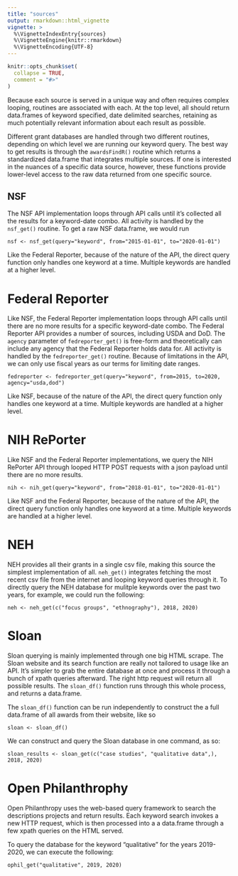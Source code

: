 ```yaml
---
title: "sources"
output: rmarkdown::html_vignette
vignette: >
  %\VignetteIndexEntry{sources}
  %\VignetteEngine{knitr::rmarkdown}
  %\VignetteEncoding{UTF-8}
---
```


```r
knitr::opts_chunk$set(
  collapse = TRUE,
  comment = "#>"
)
```

Because each source is served in a unique way and often requires complex looping, routines are associated with each. At the top level, all should return data.frames of keyword specified, date delimited searches, retaining as much potentially relevant information about each result as possible.

Different grant databases are handled through two different routines, depending on which level we are running our keyword query. The best way to get results is through the `awardsFindR()` routine which returns a standardized data.frame that integrates multiple sources. If one is interested in the nuances of a specific data source, however, these functions provide lower-level access to the raw data returned from one specific source.

## NSF

The NSF API implementation loops through API calls until it's collected all the results for a keyword-date combo. All activity is handled by the `nsf_get()` routine. To get a raw NSF data.frame, we would run

```
nsf <- nsf_get(query="keyword", from="2015-01-01", to="2020-01-01")
```

Like the Federal Reporter, because of the nature of the API, the direct query function only handles one keyword at a time. Multiple keywords are handled at a higher level.

# Federal Reporter

Like NSF, the Federal Reporter implementation loops through API calls until there are no more results for a specific keyword-date combo. The Federal Reporter API provides a number of sources, including USDA and DoD. The `agency` parameter of `fedreporter_get()` is free-form and theoretically can include any agency that the Federal Reporter holds data for. All activity is handled by the `fedreporter_get()` routine. Because of limitations in the API, we can only use fiscal years as our terms for limiting date ranges.

```
fedreporter <- fedreporter_get(query="keyword", from=2015, to=2020, agency="usda,dod")
```

Like NSF, because of the nature of the API, the direct query function only handles one keyword at a time. Multiple keywords are handled at a higher level.

# NIH RePorter

Like NSF and the Federal Reporter implementations, we query the NIH RePorter API through looped HTTP POST requests with a json payload until there are no more results.

```
nih <- nih_get(query="keyword", from="2018-01-01", to="2020-01-01")
```

Like NSF and the Federal Reporter, because of the nature of the API, the direct query function only handles one keyword at a time. Multiple keywords are handled at a higher level.

# NEH

NEH provides all their grants in a single csv file, making this source the simplest implementation of all. `neh_get()` integrates fetching the most recent csv file from the internet and looping keyword queries through it. To directly query the NEH database for mulitple keywords over the past two years, for example, we could run the following:
```
neh <- neh_get(c("focus groups", "ethnography"), 2018, 2020)
```

# Sloan

Sloan querying is mainly implemented through one big HTML scrape. The Sloan website and its search function are really not tailored to usage like an API. It's simpler to grab the entire database at once and process it through a bunch of xpath queries afterward. The right http request will return all possible results. The `sloan_df()` function runs through this whole process, and returns a data.frame. 

The `sloan_df()` function can be run independently to construct the a full data.frame of all awards from their website, like so

```
sloan <- sloan_df()
```

We can construct and query the Sloan database in one command, as so:
```
sloan_results <- sloan_get(c("case studies", "qualitative data",), 2018, 2020)
```

# Open Philanthrophy

Open Philanthropy uses the web-based query framework to search the descriptions projects and return results. Each keyword search invokes a new HTTP request, which is then processed into a a data.frame through a few xpath queries on the HTML served.

To query the database for the keyword "qualitative" for the years 2019-2020, we can execute the following:
```
ophil_get("qualitative", 2019, 2020)
```
